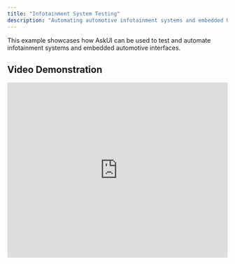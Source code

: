 ```yaml
---
title: "Infotainment System Testing"
description: "Automating automotive infotainment systems and embedded UIs"
---
```


This example showcases how AskUI can be used to test and automate infotainment systems and embedded automotive interfaces.

## Video Demonstration

<iframe width="100%" height="400" src="https://www.loom.com/embed/9af929985092489fa1a5d72811a267c3" frameborder="0" allowfullscreen />

## What This Example Shows

### Automotive System Testing
- Testing automotive infotainment system interfaces
- Working with Android-powered automotive systems
- Handling custom automotive UI frameworks

### Basic System Interactions
- Mouse and keyboard control in embedded systems
- Navigation through infotainment menus
- Interaction with specialized automotive UI elements

### UI Element Discovery
- Finding buttons and controls in custom interfaces
- Clicking specific UI elements
- Handling non-standard UI frameworks

### State Verification
- Verifying system responses to inputs
- Checking UI states and transitions
- Validating system behavior

## Key Techniques Demonstrated

1. **Embedded UI Navigation**: Working with custom automotive interfaces
2. **Input Methods**: Combining mouse, keyboard, and touch inputs